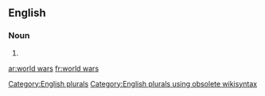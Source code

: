 
==English==

===Noun===
{{head|en}}

# {{plural of|world war}}

[[Category:English plurals]][[Category:English plurals using obsolete wikisyntax]]

[[ar:world wars]]
[[fr:world wars]]